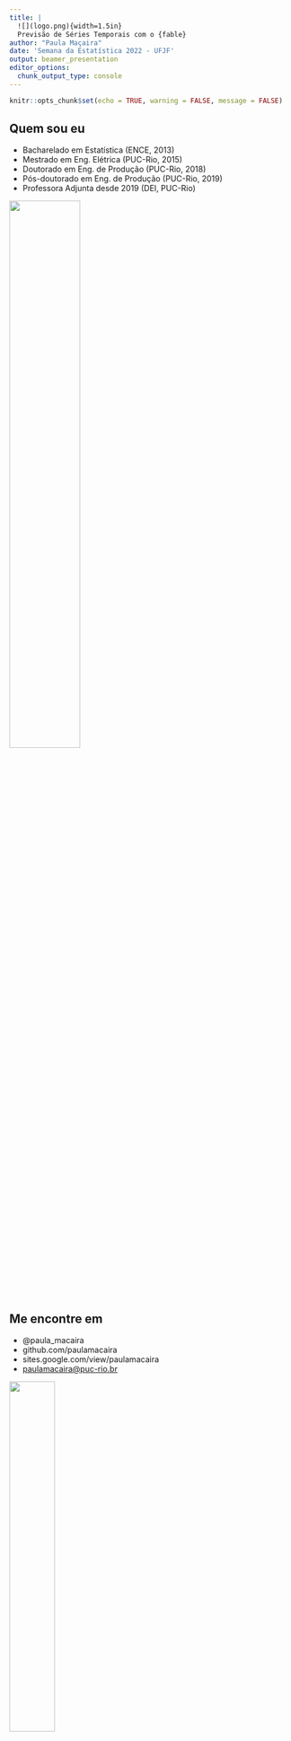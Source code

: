 ---
title: |
  ![](logo.png){width=1.5in}  
  Previsão de Séries Temporais com o {fable}
author: "Paula Maçaira"
date: 'Semana da Estatística 2022 - UFJF'
output: beamer_presentation
editor_options: 
  chunk_output_type: console
---

```{r setup, include=FALSE}
knitr::opts_chunk$set(echo = TRUE, warning = FALSE, message = FALSE)
```

## Quem sou eu

-   Bacharelado em Estatística (ENCE, 2013)
-   Mestrado em Eng. Elétrica (PUC-Rio, 2015)
-   Doutorado em Eng. de Produção (PUC-Rio, 2018)
-   Pós-doutorado em Eng. de Produção (PUC-Rio, 2019)
-   Professora Adjunta desde 2019 (DEI, PUC-Rio)

\flushright ![](Paula.png){width="50%"}

## Me encontre em

-   @paula_macaira
-   github.com/paulamacaira
-   sites.google.com/view/paulamacaira
-   [paulamacaira\@puc-rio.br](mailto:paulamacaira@puc-rio.br){.email}

\flushright ![](RedesSociais.png){width="40%"}

## Premissas

-   Presumo que você conheça minimamente a **linguagem R** e o meio ambiente **RStudio**
-   Suponho que você seja familiarizado com conceitos como **séries temporais, média, desvio padrão, quantis, regressão, distribuição normal, probabilidade** etc.

## Falaremos sobre...

1.  o que é um tsibble
2.  alguns gráficos de ST
3.  benchmarks para previsão
4.  análise dos resíduos
5.  medidas de acurácia
6.  métodos de Suavização Exponencial
7.  modelos de Box & Jenkins

\center ![](Work.png){width="50%"}

## ...

![](LetsGo.png){width="100%"}

## Pacotes necessários

```{r eval = F}
# Manipulação de dados
library(tidyverse)

# Manipulação de Séries Temporais
library(tsibble)

# Funções de Previsão
library(fable)

# Gráficos e Estatísticas de Séries Temporais
library(feasts)

# Séries Temporais Tidy
library(tsibbledata)

# Todos os itens acima e mais
library(fpp3)
```

```{r echo = F}
# Manipulação de dados
library(tidyverse)

# Manipulação de Séries Temporais
library(tsibble)

# Funções de Previsão
library(fable)

# Gráficos e Estatísticas de Séries Temporais
library(feasts)

# Séries Temporais Tidy
library(tsibbledata)

# Todos os itens acima e mais
library(fpp3)
```

## O que é um tsibble

Um tsibble permite o armazenamento e manipulação de múltiplas séries temporais em R

Ele contêm: 

- um index (informação de tempo);
- variáveis medidas; e
- variáveis chave (identificadores únicos opcionais para cada série)

## Alguns exemplos

```{r eval = F}
global_economy
```

\tiny

```{r echo = F}
global_economy
```

## Alguns exemplos

```{r eval = F}
tourism
```

\tiny

```{r echo = F}
tourism
```

## Convertendo um data frame/tibble em tsibble

```{r tidy = F, eval = F}
consumo = readr::read_csv2("https://raw.githubusercontent.com/paulamacaira/Semana-da-Estatistica-2022-UFJF/main/Minicurso-fable/consumo_energia_2022.csv")
consumo
```

\tiny

```{r tidy = F, echo = F}
consumo = readr::read_csv2("https://raw.githubusercontent.com/paulamacaira/Semana-da-Estatistica-2022-UFJF/main/Minicurso-fable/consumo_energia_2022.csv")
consumo
```

O link do arquivo no GitHub é:

"https://raw.githubusercontent.com/paulamacaira/Semana-da-Estatistica-2022-UFJF/main/Minicurso-fable/consumo_energia_2022.csv"

## Convertendo para tsibble

```{r eval = F}
consumo_tsibble = consumo %>%
  mutate(Data = yearmonth(Data)) %>% 
  pivot_longer(-Data, names_to = "Regiao", 
               values_to = "Consumo") %>% 
  as_tsibble(index = Data, key = Regiao)
consumo_tsibble
```

## Convertendo para tsibble

```{r echo = F}
consumo_tsibble = consumo %>%
  mutate(Data = yearmonth(Data)) %>% 
  pivot_longer(-Data, names_to = "Regiao", 
               values_to = "Consumo") %>% 
  as_tsibble(index = Data, key = Regiao)
consumo_tsibble
```

## Alguns gráficos de Séries Temporais

```{r eval = F}
consumo_tsibble %>% 
  autoplot(Consumo) +
  labs(x="Data",y="Consumo (GWh)",
       title="Consumo de Energia Elétrica no Brasil")
```

## Alguns gráficos de Séries Temporais

```{r echo = F}
consumo_tsibble %>% 
  autoplot(Consumo) +
  labs(x="Data",y="Consumo (GWh)",
       title="Consumo de Energia Elétrica no Brasil")
```

## Alguns gráficos de Séries Temporais

```{r eval = F}
consumo_tsibble %>% 
  autoplot(Consumo) +
  facet_wrap(~Regiao, scales = "free") +
  labs(x="Data",y="Consumo (GWh)",
       title="Consumo de Energia Elétrica no Brasil") +
  theme(legend.position = "none")
```

## Alguns gráficos de Séries Temporais

```{r echo = F}
consumo_tsibble %>% 
  autoplot(Consumo) +
  facet_wrap(~Regiao, scales = "free") +
  labs(x="Data",y="Consumo (GWh)",
       title="Consumo de Energia Elétrica no Brasil") +
  theme(legend.position = "none")
```

## Componentes de uma Série Temporal

- Tendência: quando há um aumento ou diminuição de longo prazo nos dados
- Sazonalidade: quando uma série é influenciada por fatores sazonais (por exemplo, o trimestre de o ano, o mês ou o dia da semana)
- Ciclo: quando a série apresenta padrões que não estão fixos no tempo

Sazonalidade vs Ciclo: O momento de picos e depressões é previsível com dados sazonais, mas imprevisível a longo prazo com dados cíclicos

- Podemos usar a função de autocorrelação (seu gráfico) para visualizar essas componentes

## Função de autocorrelação (ou ACF)

- Correlação do instante $t$ com $t-k$

```{r eval = F}
consumo_tsibble %>% 
  filter(Regiao == "Sudeste") %>% 
  ACF(Consumo, lag_max = 50)
```

\tiny

```{r echo = F}
consumo_tsibble %>% 
  filter(Regiao == "Sudeste") %>% 
  ACF(Consumo, lag_max = 50)
```

## Função de autocorrelação (ou ACF)

```{r eval = F}
consumo_tsibble %>% 
  filter(Regiao == "Sudeste") %>% 
  ACF(Consumo, lag_max = 50) %>% 
  autoplot()
```

## Função de autocorrelação (ou ACF)

```{r echo = F}
consumo_tsibble %>% 
  filter(Regiao == "Sudeste") %>% 
  ACF(Consumo, lag_max = 50) %>% 
  autoplot()
```

## Componentes da ST na ACF

- Presença de tendência: as autocorrelações para pequenos lags tendem a ser grandes e positivas
- Presença de sazonalidade: as autocorrelações serão maiores em lags múltiplos da frequência sazonal
- Tendência + Sazonalidade: combinação desses dois efeitos

## Ruído Branco

- Dados não estão correlacionados ao longo do tempo, possuem média zero e variância constante (tecnicamente, também exigimos independência)

```{r}
rb = tsibble(t = seq(100), y = rnorm(100), index = t)
rb %>% autoplot(y) -> p1
rb %>% ACF(y, lag_max = 50) %>% autoplot() -> p2
```

## Ruído Branco

```{r eval = F}
library(patchwork); p1 / p2
```

\tiny

```{r echo = F}
library(patchwork); p1 / p2
```

## Decomposição de uma Série Temporal

- Aditiva: $Y_t = T_t + S_t + R_t$
- Multiplicativa: $Y_t = T_t\times S_t\times Rt$

Onde,

- $Y_t$: Série Temporal
- $T_t$: Componente de Tendência e Ciclo
- $S_t$: Componente Sazonal
- $R_t$: Resto (Remainder)

## Decomposição STL

- Seasonal and Trend decomposition using Loess (STL)
  + versátil e robusta para outliers (se desejável)
  + formulação apenas aditiva
  + usar transformação Box-Cox para outras formulações
  
## Decomposição STL

```{r eval = F}
consumo_tsibble %>% 
  model(STL(Consumo)) %>% 
  components()
```

\tiny

```{r echo = F}
consumo_tsibble %>% 
  model(STL(Consumo)) %>% 
  components()
```

## Decomposição STL

```{r eval = F}
consumo_tsibble %>% 
  model(STL(Consumo)) %>% 
  components() %>% 
  autoplot()
```

## Decomposição STL

```{r echo = F}
consumo_tsibble %>% 
  model(STL(Consumo)) %>% 
  components() %>% 
  autoplot()
```

## Ajuste Sazonal

- Aditiva: $Y_t-S_t=T_t+R_t$
- Multiplicativa: $Y_t/S_t=T_t\times R_t$

\small

```{r eval = F}
dcmp = consumo_tsibble %>% filter(Regiao == "Sudeste") %>% 
  model(STL(Consumo)) %>% components()

consumo_tsibble %>% filter(Regiao == "Sudeste") %>% 
  autoplot(Consumo, col = "gray") +
  autolayer(dcmp, season_adjust, color = "blue")
```

## Ajuste Sazonal

```{r echo = F}
dcmp = consumo_tsibble %>% filter(Regiao == "Sudeste") %>% 
  model(STL(Consumo)) %>% components()

consumo_tsibble %>% filter(Regiao == "Sudeste") %>% 
  autoplot(Consumo, col = "gray") +
  autolayer(dcmp, season_adjust, color = "blue")
```

## Tendência e Sazonalidade

$\text{Força Tendência} = max(0, 1 - Var(Rt)/Var(Tt+Rt))$

$\text{Força Sazonal} = max(0, 1 - Var(Rt)/Var(St+Rt))$

## Tendência e Sazonalidade

```{r eval = F}
consumo_tsibble %>% 
  features(Consumo, feat_stl)
```

\tiny

```{r echo = F}
consumo_tsibble %>% 
  features(Consumo, feat_stl)
```

## Tendência e Sazonalidade

```{r eval = F}
consumo_tsibble %>% 
  features(Consumo, feat_stl) %>%
  ggplot(aes(x = trend_strength, 
             y = seasonal_strength_year, 
             col = Regiao)) +
  geom_point()
```

## Tendência e Sazonalidade

```{r echo = F}
consumo_tsibble %>% 
  features(Consumo, feat_stl) %>%
  ggplot(aes(x = trend_strength, y = seasonal_strength_year, col = Regiao)) +
  geom_point()
```

## Previsão estatística

- $y_{T+h}$: "coisa" a ser prevista
- $y_{1},\ldots,y_{T}$: o que conhecemos/histórico
- $\hat y_{T+h|T} = E\left[y_{T+h}|y_{1},\ldots,y_{T}\right]$: previsão pontual

## Métodos benchmark

- MEAN(y): previsões são iguais a média histórica
- NAIVE(y): previsões são iguais ao último valor observado
- SNAIVE(y~lag(m)): previsões iguais ao último valor do mesmo período
- RW(y~drift()): previsões iguais ao último valor mais variação média

## Função model()

- A função model() treina o modelo nos dados

```{r eval = F}
consumo_fit = consumo_tsibble %>%  
  model(Seasonal_naive = SNAIVE(Consumo),
    Naive = NAIVE(Consumo),
    Drift = RW(Consumo ~ drift()),
    Mean = MEAN(Consumo))
consumo_fit
```

## Função model()

\small

```{r echo = F}
consumo_fit = consumo_tsibble %>%  
  filter(Regiao == "Sudeste") %>% 
  model(Seasonal_naive = SNAIVE(Consumo),
    Naive = NAIVE(Consumo),
    Drift = RW(Consumo ~ drift()),
    Mean = MEAN(Consumo))
consumo_fit
```

\normalsize

- o mable é uma tabela com os modelos ajustados

## Função forecast()

- Para produzir as previsões use a função forecast()

```{r eval = F}
consumo_fc = consumo_fit %>% 
  forecast(h = 12)
consumo_fc
```

## Função forecast()

\tiny

```{r echo = F}
consumo_fc = consumo_fit %>% 
  forecast(h = 12)
consumo_fc
```

\normalsize

- o fable é uma tabela de previsão com previsões pontuais e distribuições

## Plotando as previsões

```{r eval = F}
consumo_fc %>% 
  autoplot(consumo_tsibble, level = NULL)
```

## Plotando as previsões

```{r echo = F}
consumo_fc %>% 
  autoplot(consumo_tsibble, level = NULL)
```

## Resíduos

- $e_t = y_{t}-\hat y_{t|t-1}$

Premissas:

- $e_t$ não são correlacionados, caso sejam: ficaram informações nos resíduos que deveriam estar no modelo

- $e_t$ possui média zero, caso não seja então as previsões são viesadas

## Resíduos

```{r eval = F}
augment(consumo_fit)
```

\tiny

```{r echo = F}
augment(consumo_fit)
```

## Resíduos

```{r eval = F}
augment(consumo_fit) %>%
  filter(.model == "Seasonal_naive") %>% 
  autoplot(.resid)
```

## Resíduos

```{r echo = F}
augment(consumo_fit) %>%
  filter(.model == "Seasonal_naive") %>% 
  autoplot(.resid)
```

## Resíduos (e a ACF)

```{r eval = F}
augment(consumo_fit) %>%
  filter(.model == "Seasonal_naive") %>% 
  ACF(.resid) %>% 
  autoplot()
```

## Resíduos (e a ACF)

```{r echo = F}
augment(consumo_fit) %>%
  filter(.model == "Seasonal_naive") %>% 
  ACF(.resid) %>% 
  autoplot()
```

## Resíduos (Teste de Ljung-Box)

- Não queremos rejeitar $H_0$: os resíduos são iid

```{r}
augment(consumo_fit) %>%
  features(.resid, ljung_box)
```

## Medidas de acurácia

- Primeiro vamos selecionar apenas a região Sudeste e o modelo "Seasonal_naive" para que a visualização fique mais fácil

```{r eval = F}
consumo_fit = consumo_tsibble %>%  
  filter(Data <= yearmonth("2021-08-01"),
         Regiao == "Sudeste") %>% 
  model(Seasonal_naive = SNAIVE(Consumo))

consumo_fc = consumo_fit %>% forecast(h = 12)

consumo_fc %>% 
  autoplot(consumo_tsibble)
```

## Medidas de acurácia

```{r echo = F}
consumo_fit = consumo_tsibble %>%  
  filter(Data <= yearmonth("2021-08-01"),
         Regiao == "Sudeste") %>% 
  model(Seasonal_naive = SNAIVE(Consumo))

consumo_fc = consumo_fit %>% forecast(h = 12)

consumo_fc %>% 
  autoplot(consumo_tsibble)
```

## Medidas de acurácia

- $e_t = y_{t}-\hat y_{t|t-1}$

- $MAE = mean(|e_{T+h}|)$
- $MSE = mean(e^2_{T+h})$
- $MAPE = 100\times mean(|e_{T+h}|/|y_{T+h}|)$
- $RMSE = sqrt(mean(e^2_{T+h}))$

- MAE,MSE e RMSE são dependentes da escala dos dados, enquanto o MAPE é independente da escala, porém só é sensível a valores positivos

## Medidas de acurácia

```{r eval = F}
accuracy(consumo_fc, consumo_tsibble)
```

\tiny

```{r echo = F}
accuracy(consumo_fc, consumo_tsibble)
```

## Modelos ETS

- ETS é uma taxonomia para modelos de Suavização Exponencial
- E(Error) T(Trend) S(Season)
  + Erro: aditivo (A) ou multiplicativo (M)
  + Tendência: nenhuma (N), aditiva (A), multiplicativa (M) ou amortecida (Ad ou Md)
  + Sazonalidade: nenhuma (N), aditiva (A) ou multiplicativa (M)
  
## Modelos ETS

\center ![](ETS.png){width=100%}

## Ajustando o ETS

```{r}
consumo_ets = consumo_tsibble %>%  
  filter(Data <= yearmonth("2021-08-01"),
         Regiao == "Sudeste") %>% 
  model(ets = ETS(Consumo))
```

## Olhando o modelo ajustado

```{r}
consumo_ets
```

## Olhando o modelo ajustado com mais detalhes

```{r eval = F}
report(consumo_ets)
```

\tiny

```{r echo = F}
report(consumo_ets)
```

## Observando as componentes do modelo ajustado

```{r eval = F}
components(consumo_ets)
```

\tiny

```{r echo = F}
components(consumo_ets)
```

## Plotando as componentes

```{r}
components(consumo_ets) %>% autoplot()
```

## Realizando a previsão e plotando

```{r eval = F}
consumo_ets_fc = consumo_ets %>% forecast(h = 12)

consumo_ets_fc %>% 
  autoplot(consumo_tsibble)
```

## Realizando a previsão e plotando

```{r echo = F}
consumo_ets_fc = consumo_ets %>% forecast(h = 12)

consumo_ets_fc %>% 
  autoplot(consumo_tsibble)
```

## Modificando o modelo ajustado "na mão"

```{r eval = F}
consumo_tsibble %>%  
  filter(Data <= yearmonth("2021-08-01"),
         Regiao == "Sudeste") %>%
  model(ets = ETS(Consumo ~ trend("M"))) %>% 
  forecast(h = 12) %>% 
  autoplot(consumo_tsibble)
```

## Simulação via Bootstrap

```{r eval = F}
sim = consumo_ets %>% 
  generate(h = 12, times = 100, bootstrap = TRUE)
sim
```

\small

```{r echo = F}
sim = consumo_ets %>% 
  generate(h = 12, times = 100, bootstrap = TRUE)
sim
```

## Visualização as simulações

```{r eval = F}
consumo_tsibble %>% 
  filter(year(Data) >= 2021,
         Regiao == "Sudeste") %>%
  ggplot(aes(x = Data)) +
  geom_line(aes(y = Consumo)) +
  geom_line(aes(y = .sim, colour = as.factor(.rep)), 
            data = sim) +
  guides(col = FALSE)
```

## Visualização as simulações

```{r echo = F}
consumo_tsibble %>% 
  filter(year(Data) >= 2021,
         Regiao == "Sudeste") %>%
  ggplot(aes(x = Data)) +
  geom_line(aes(y = Consumo)) +
  geom_line(aes(y = .sim, colour = as.factor(.rep)), 
            data = sim) +
  guides(col = FALSE)
```

## Modelos ARIMA (ou Box & Jenkins)

- AR: autoregressivo (observações defasadas como input)
- I: integrado (diferenciação para tornar a série estacionária)
- MA: média móvel (erros defasados como input)

## Ajustando o ARIMA

```{r}
consumo_arima = consumo_tsibble %>%  
  filter(Data <= yearmonth("2021-08-01"),
         Regiao == "Sudeste") %>% 
  model(arima = ARIMA(Consumo))
```

## Olhando o modelo ajustado com mais detalhes

```{r}
report(consumo_arima)
```

## Realizando a previsão e plotando

```{r eval = F}
consumo_arima_fc = consumo_arima %>% forecast(h = 12)

consumo_arima_fc %>% 
  autoplot(consumo_tsibble)
```

## Realizando a previsão e plotando

```{r echo = F}
consumo_arima_fc = consumo_arima %>% forecast(h = 12)

consumo_arima_fc %>% 
  autoplot(consumo_tsibble)
```

## Modificando o modelo ajustado "na mão"

\small

```{r eval = F}
consumo_tsibble %>%  
  filter(Data <= yearmonth("2021-08-01"),
         Regiao == "Sudeste") %>%
  model(arima = ARIMA(Consumo ~ pdq(1,1,2)+PDQ(1,1,1))) %>% 
  forecast(h = 12) %>% 
  autoplot(consumo_tsibble)
```

## Modificando o modelo ajustado "na mão"

```{r echo = F}
consumo_tsibble %>%  
  filter(Data <= yearmonth("2021-08-01"),
         Regiao == "Sudeste") %>%
  model(arima = ARIMA(Consumo ~ pdq(1,1,2)+PDQ(1,1,1))) %>% 
  forecast(h = 12) %>% 
  autoplot(consumo_tsibble)
```

## Comparando a acurácia dos modelos ajustados

```{r eval = F}
consumo_previsoes = consumo_tsibble %>%  
  filter(Data <= yearmonth("2021-08-01"),
         Regiao == "Sudeste") %>%
  model(ets = ETS(Consumo),
    arima = ARIMA(Consumo),
    seasonal_naive = SNAIVE(Consumo)) %>% 
  forecast(h = 12)

accuracy(consumo_previsoes, consumo_tsibble)
```

## Comparando a acurácia dos modelos ajustados

\tiny

```{r echo = F}
consumo_previsoes = consumo_tsibble %>%  
  filter(Data <= yearmonth("2021-08-01"),
         Regiao == "Sudeste") %>%
  model(ets = ETS(Consumo),
    arima = ARIMA(Consumo),
    seasonal_naive = SNAIVE(Consumo)) %>% 
  forecast(h = 12)

accuracy(consumo_previsoes, consumo_tsibble)
```

## Visualizando as previsões dos modelos ajustados

```{r eval = F}
consumo_previsoes %>% 
  autoplot(consumo_tsibble %>% 
             filter(year(Data) >= 2020),
           level = NULL)
```

## Visualizando as previsões dos modelos ajustados

```{r echo = F}
consumo_previsoes %>% 
  autoplot(consumo_tsibble %>% 
             filter(year(Data) >= 2020),
           level = NULL)
```

## Não pare por aqui!

- O pacote {fable} tem mais a oferecer, como Regressão Dinâmica e Modelos Hierárquicos

- Além disso, a parte exploratória, features etc. é gigantesca, explore!

## Inscrições abertas para Mestrado e Doutorado na PUC-Rio

\center ![](mestradoPUCRio.jpeg){width=70%}